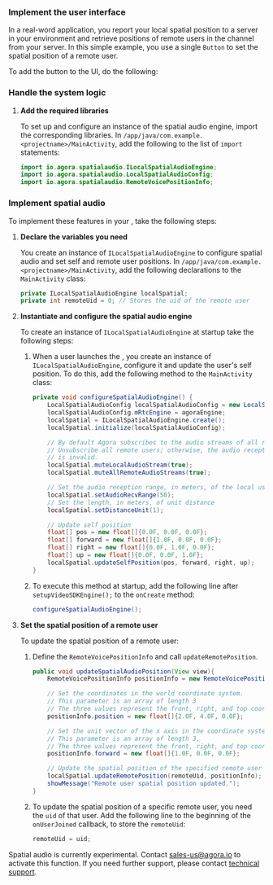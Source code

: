 <PlatformWrapper platform="windows">


### Implement the user interface

In a real-word application, you report your local spatial position to a server in your environment and retrieve positions of remote users in the channel from your server. In this simple example, you use a single `Button` to set the spatial position of a remote user. 

To add the button to the UI, do the following:


### Handle the system logic

1. **Add the required libraries**

    To set up and configure an instance of the spatial audio engine, import the corresponding <Vg k="COMPANY" /> libraries. In `/app/java/com.example.<projectname>/MainActivity`, add the following to the list of `import` statements:

    ```java
    import io.agora.spatialaudio.ILocalSpatialAudioEngine;
    import io.agora.spatialaudio.LocalSpatialAudioConfig;
    import io.agora.spatialaudio.RemoteVoicePositionInfo;
    ```

### Implement spatial audio

To implement these features in your <Vpl k="CLIENT" />, take the following steps:

1. **Declare the variables you need**

    You create an instance of `ILocalSpatialAudioEngine` to configure spatial audio and set self and remote user positions. In `/app/java/com.example.<projectname>/MainActivity`, add the following declarations to the `MainActivity` class:

    ```java
    private ILocalSpatialAudioEngine localSpatial;
    private int remoteUid = 0; // Stores the uid of the remote user
    ```

1. **Instantiate and configure the spatial audio engine**

    To create an instance of `ILocalSpatialAudioEngine` at startup take the following steps:

    1. When a user launches the <Vpl k="CLIENT" />, you create an instance of `ILocalSpatialAudioEngine`, configure it and update the user's self position. To do this, add the following method to the `MainActivity` class:

        ```java
        private void configureSpatialAudioEngine() {
            LocalSpatialAudioConfig localSpatialAudioConfig = new LocalSpatialAudioConfig();
            localSpatialAudioConfig.mRtcEngine = agoraEngine;
            localSpatial = ILocalSpatialAudioEngine.create();
            localSpatial.initialize(localSpatialAudioConfig);

            // By default Agora subscribes to the audio streams of all remote users.
            // Unsubscribe all remote users; otherwise, the audio reception range you set
            // is invalid.
            localSpatial.muteLocalAudioStream(true);
            localSpatial.muteAllRemoteAudioStreams(true);

            // Set the audio reception range, in meters, of the local user
            localSpatial.setAudioRecvRange(50);
            // Set the length, in meters, of unit distance
            localSpatial.setDistanceUnit(1);

            // Update self position
            float[] pos = new float[]{0.0F, 0.0F, 0.0F};
            float[] forward = new float[]{1.0F, 0.0F, 0.0F};
            float[] right = new float[]{0.0F, 1.0F, 0.0F};
            float[] up = new float[]{0.0F, 0.0F, 1.0F};
            localSpatial.updateSelfPosition(pos, forward, right, up);
        }    
        ```

    1. To execute this method at startup, add the following line after `setupVideoSDKEngine();` to the `onCreate` method:

        ```java
        configureSpatialAudioEngine();
        ```

1. **Set the spatial position of a remote user**

    To update the spatial position of a remote user:

    1. Define the `RemoteVoicePositionInfo` and call `updateRemotePosition`. 

        ```java
        public void updateSpatialAudioPosition(View view){
            RemoteVoicePositionInfo positionInfo = new RemoteVoicePositionInfo();

            // Set the coordinates in the world coordinate system.
            // This parameter is an array of length 3
            // The three values represent the front, right, and top coordinates
            positionInfo.position = new float[]{2.0F, 4.0F, 0.0F};

            // Set the unit vector of the x axis in the coordinate system.
            // This parameter is an array of length 3,
            // The three values represent the front, right, and top coordinates
            positionInfo.forward = new float[]{1.0F, 0.0F, 0.0F};

            // Update the spatial position of the specified remote user
            localSpatial.updateRemotePosition(remoteUid, positionInfo);
            showMessage("Remote user spatial position updated.");
        }
        ```

    1. To update the spatial position of a specific remote user, you need the `uid` of that user. Add the following line to the beginning of the `onUserJoined` callback, to store the `remoteUid`: 

        ```java
        remoteUid = uid;
        ```

Spatial audio is currently experimental. Contact sales-us@agora.io to activate this function. If you need further support, please contact [<Vg k="COMPANY" /> technical support](mailto:support@agora.io).

</PlatformWrapper>
